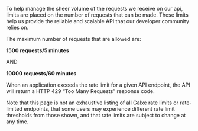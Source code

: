 
To help manage the sheer volume of the requests we receive on our api, limits are placed on the number of requests that can be made. These limits help us provide the reliable and scalable API that our developer community relies on.

The maximum number of requests that are allowed are:

**1500 requests/5 minutes**

AND

**10000 requests/60 minutes**

When an application exceeds the rate limit for a given API endpoint, the API will return a HTTP 429 “Too Many Requests” response code.

Note that this page is not an exhaustive listing of all Galxe rate limits or rate-limited endpoints, that some users may experience different rate limit thresholds from those shown, and that rate limits are subject to change at any time.